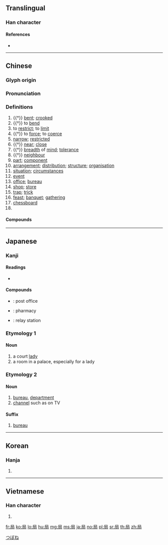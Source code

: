 {{character info/new}}
{{also|侷|跼}}
==Translingual==
{{stroke order|type=bw}}

===Han character===
{{Han char|rn=44|rad=尸|as=04|sn=7|four=77227|canj=SSR|ids=⿸尸⿹𠃌口}}

====References====
* {{Han ref|kx=0300.220|dkj=07653|dj=0596.150|hdz=20967.080|uh=5C40|ud=23616|bh=A7BD|bd=42941}}

----

==Chinese==
{{zh-forms}}

===Glyph origin===
{{Han etym}}

===Pronunciation===
{{zh-pron
|m=jú
|c=guk6,guk6-2
|h=pfs=khiu̍k
|md=guŏk
|mn=ke̍k/kio̍k
|w=5jjioq
|mc=y
|oc=y
|ma=y
|cat=a,v,n
}}

===Definitions===
{{zh-hanzi}}

# {{†}} [[bent]]; [[crooked]]
# {{†}} to [[bend]]
# to [[restrict]]; to [[limit]]
# {{†}} to [[force]]; to [[coerce]]
# [[narrow]]; [[restricted]]
# {{†}} [[near]]; [[close]]
# {{†}} [[breadth]] of [[mind]]; [[tolerance]]
# {{†}} [[neighbour]]
# [[part]]; [[component]]
# [[arrangement]]; [[distribution]]; [[structure]]; [[organisation]]
# [[situation]]; [[circumstance]]s
# [[event]]
# [[office]]; [[bureau]]
# [[shop]]; [[store]]
# [[trap]]; [[trick]]
# [[feast]]; [[banquet]]; [[gathering]]
# [[chessboard]]
# {{zh-classifier|boardgames and ballgames|lit=[[game]]|cat=y}}

====Compounds====
{{zh-der|三振出局|不了之局|不識局面|世局|中信局|中局|中情局|亂局|了局|假局子|僵局|全局|公估局|公安局|公賣局|公路局|最高當局|冷局|出局|分局|刑事局|勝局|勞保局|博局|危局|叫二排局|叫局|合局|和局|器局|四司六局|困局|國安局|國稅局|國貿局|大局|大局已定|定局|寶泉局|寶源局|對局|尷尬局面|局主|局促|局促一隅|局促不安|局內人|局勢|局外|局外人|局子|局家|局度|局戲|局方|局本|局束|局段|局票|局賭|局蹐不安|局部|局部雨|局量|局限|局面|局騙|工務局|工業局|布局|平局|建設局|弄局|成局|戰局|打遲局|承局|拘局|招商局|捐局|排局|攪局|支局|政局|敗局|教育局|散局|新局|新局面|明局|時局|曲局|書局|格局|棋局|櫃坊賭局|殘局|民信局|水利局|水局|決勝局|法制局|活局子|港務局|牌局|物資局|環保局|生藥局|當局|當局者迷|發球局|知局|短局|短局促|社會局|移民局|糊弄局|糧食局|終局|終局裁判|結局|網路書局|置身局外|美人局|胡弄局|茶局子|落局|藥局|蜷局|行動郵局|衛生局|裝局|觀光局|觀局|設局|識局|警察局|警局|變局|財政局|賭局|走局|起功局|路局|通觀全局|遞局|郵局|郵政局|鏢局|鐵路局|鑄幣局|長局|開局|電報局|電腦書局|顧全大局|飯局|騙局|鹽務總局}}

----

==Japanese==

===Kanji===
{{ja-kanji|grade=3|rs=尸04}}

====Readings====
* {{ja-readings|goon=[[ごく]] (goku)|kanon=[[きょく]] (kyoku)|kun=[[つぼね]] (tsubone), [[しきる]] (shikiru)}}

====Compounds====
* {{ja-r|郵便局|ゆうびんきょく}}: post office
* {{ja-r|薬局|やっきょく}}: pharmacy
* {{ja-r|送信局|そうしんきょく}}: relay station

===Etymology 1===

====Noun====
{{ja-noun|つぼね}}

# a court [[lady]]
# a room in a palace, especially for a lady

===Etymology 2===

====Noun====
{{ja-noun|きょく}}

# [[bureau]], [[department]]
# [[channel]] such as on TV

====Suffix====
{{ja-pos|suffix|きょく}}

# [[bureau]]

[[Category:ja:Rooms|つぼね]]

----

==Korean==

===Hanja===
{{ko-hanja|hangeul=국}}

# {{defn|lang=ko|sort=尸04}}

----

==Vietnamese==

===Han character===
{{vi-hantu|[[cục]], [[cộc]], [[cuộc]], [[gục]], [[ngúc]]|rs=尸04}}

# {{defn|lang=vi|sort=尸04}}

[[fr:局]]
[[ko:局]]
[[lo:局]]
[[hu:局]]
[[mg:局]]
[[ms:局]]
[[ja:局]]
[[no:局]]
[[pl:局]]
[[sr:局]]
[[th:局]]
[[zh:局]]